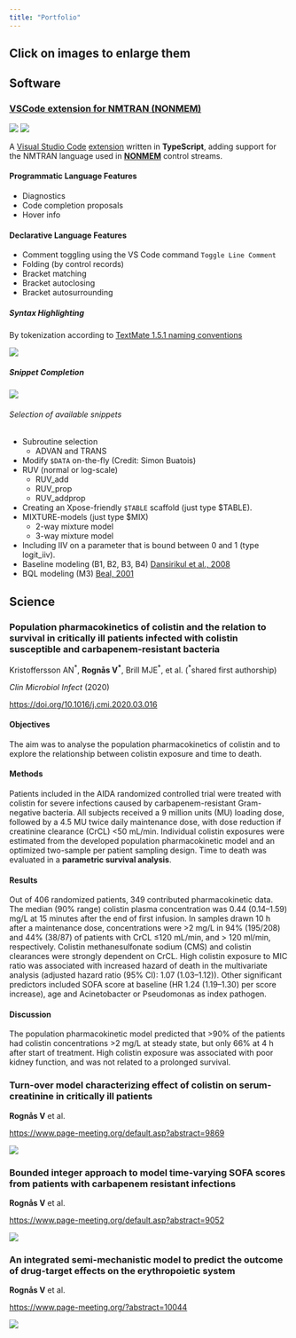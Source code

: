 ```yaml
---
title: "Portfolio"
---
```


:::{.callout-tip}
# Click on images to enlarge them
:::

## Software

### [VSCode extension for NMTRAN (NONMEM)](https://github.com/vrognas/vscode-nmtran)

![](https://img.shields.io/github/license/vrognas/vscode-nmtran)
![](https://img.shields.io/visual-studio-marketplace/azure-devops/installs/total/vrognas.nmtran)

A [Visual Studio Code](https://code.visualstudio.com/) [extension](https://marketplace.visualstudio.com/VSCode) written in **TypeScript**, adding support for the NMTRAN language used in [**NONMEM**](https://www.iconplc.com/solutions/technologies/nonmem/) control streams.

#### Programmatic Language Features

* Diagnostics
* Code completion proposals
* Hover info

#### Declarative Language Features

* Comment toggling using the VS Code command `Toggle Line Comment` 
* Folding (by control records)
* Bracket matching
* Bracket autoclosing
* Bracket autosurrounding

##### Syntax Highlighting

By tokenization according to [TextMate 1.5.1 naming conventions](https://macromates.com/manual/en/language_grammars#naming_conventions)

![](images/demo_syntax-highlight.png)

##### Snippet Completion

![](images/demo_advan-snippets.gif)

###### Selection of available snippets

* Subroutine selection
  * ADVAN and TRANS
* Modify `$DATA` on-the-fly (Credit: Simon Buatois)
* RUV (normal or log-scale)
  * RUV_add
  * RUV_prop
  * RUV_addprop
* Creating an Xpose-friendly `$TABLE` scaffold (just type $TABLE).
* MIXTURE-models (just type $MIX)
  * 2-way mixture model
  * 3-way mixture model
* Including IIV on a parameter that is bound between 0 and 1 (type logit_iiv).
* Baseline modeling (B1, B2, B3, B4) [Dansirikul et al., 2008](https://doi.org/10.1007/s10928-008-9088-2)
* BQL modeling (M3) [Beal, 2001](https://doi.org/10.1023/a:1012299115260)

## Science

### Population pharmacokinetics of colistin and the relation to survival in critically ill patients infected with colistin susceptible and carbapenem-resistant bacteria

Kristoffersson AN^\*^, **Rognås V^\*^**, Brill MJE^\*^, et al. (^\*^shared first authorship)

*Clin Microbiol Infect* (2020)

[https://doi.org/10.1016/j.cmi.2020.03.016](https://doi.org/10.1016/j.cmi.2020.03.016)

#### Objectives

The aim was to analyse the population pharmacokinetics of colistin and to explore the
relationship between colistin exposure and time to death.

#### Methods

Patients included in the AIDA randomized controlled trial were treated with colistin for severe infections caused by carbapenem-resistant Gram-negative bacteria.
All subjects received a 9 million units (MU) loading dose, followed by a 4.5 MU twice daily maintenance dose, with dose reduction if creatinine clearance (CrCL) <50 mL/min.
Individual colistin exposures were estimated from the developed population pharmacokinetic model and an optimized two-sample per patient sampling design.
Time to death was evaluated in a **parametric survival analysis**.

#### Results

Out of 406 randomized patients, 349 contributed pharmacokinetic data.
The median (90% range) colistin plasma concentration was 0.44 (0.14--1.59) mg/L at 15 minutes after the end of first infusion.
In samples drawn 10 h after a maintenance dose, concentrations were >2 mg/L in 94% (195/208) and 44% (38/87) of patients with CrCL ≤120 mL/min, and > 120 ml/min, respectively.
Colistin methanesulfonate sodium (CMS) and colistin clearances were strongly dependent on CrCL.
High colistin exposure to MIC ratio was associated with increased hazard of death in the multivariate analysis (adjusted hazard ratio (95% CI): 1.07 (1.03--1.12)).
Other significant predictors included SOFA score at baseline (HR 1.24 (1.19--1.30) per score increase), age and Acinetobacter or Pseudomonas as index pathogen.

#### Discussion

The population pharmacokinetic model predicted that >90% of the patients had colistin concentrations >2 mg/L at steady state, but only 66% at 4 h after start of treatment.
High colistin exposure was associated with poor kidney function, and was not related to a prolonged survival.

### Turn-over model characterizing effect of colistin on serum-creatinine in critically ill patients

**Rognås V** et al.

[https://www.page-meeting.org/default.asp?abstract=9869](https://www.page-meeting.org/default.asp?abstract=9869)

![](images/phd-2-scr.png)

### Bounded integer approach to model time-varying SOFA scores from patients with carbapenem resistant infections

**Rognås V** et al.

[https://www.page-meeting.org/default.asp?abstract=9052](https://www.page-meeting.org/default.asp?abstract=9052)

![](images/phd-3-bi.png)

### An integrated semi-mechanistic model to predict the outcome of drug-target effects on the erythropoietic system

**Rognås V** et al.

[https://www.page-meeting.org/?abstract=10044](https://www.page-meeting.org/?abstract=10044)

![](images/phd-4-ery.png)
